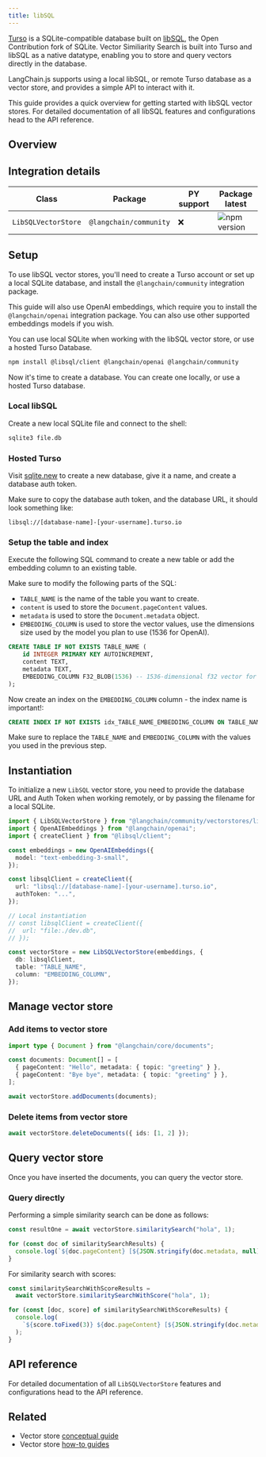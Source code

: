```yaml
---
title: libSQL
---
```


[Turso](https://turso.tech) is a SQLite-compatible database built on [libSQL](https://docs.turso.tech/libsql), the Open Contribution fork of SQLite. Vector Similiarity Search is built into Turso and libSQL as a native datatype, enabling you to store and query vectors directly in the database.

LangChain.js supports using a local libSQL, or remote Turso database as a vector store, and provides a simple API to interact with it.

This guide provides a quick overview for getting started with libSQL vector stores. For detailed documentation of all libSQL features and configurations head to the API reference.

## Overview

## Integration details

| Class               | Package                | PY support | Package latest                                                    |
| ------------------- | ---------------------- | ---------- | ----------------------------------------------------------------- |
| `LibSQLVectorStore` | `@langchain/community` | ❌         | ![npm version](https://img.shields.io/npm/v/@langchain/community) |

## Setup

To use libSQL vector stores, you'll need to create a Turso account or set up a local SQLite database, and install the `@langchain/community` integration package.

This guide will also use OpenAI embeddings, which require you to install the `@langchain/openai` integration package. You can also use other supported embeddings models if you wish.

You can use local SQLite when working with the libSQL vector store, or use a hosted Turso Database.


<IntegrationInstallTooltip></IntegrationInstallTooltip>

```bash npm2yarn
npm install @libsql/client @langchain/openai @langchain/community
```
Now it's time to create a database. You can create one locally, or use a hosted Turso database.

### Local libSQL

Create a new local SQLite file and connect to the shell:

```bash
sqlite3 file.db
```
### Hosted Turso

Visit [sqlite.new](https://sqlite.new) to create a new database, give it a name, and create a database auth token.

Make sure to copy the database auth token, and the database URL, it should look something like:

```text
libsql://[database-name]-[your-username].turso.io
```
### Setup the table and index

Execute the following SQL command to create a new table or add the embedding column to an existing table.

Make sure to modify the following parts of the SQL:

- `TABLE_NAME` is the name of the table you want to create.
- `content` is used to store the `Document.pageContent` values.
- `metadata` is used to store the `Document.metadata` object.
- `EMBEDDING_COLUMN` is used to store the vector values, use the dimensions size used by the model you plan to use (1536 for OpenAI).

```sql
CREATE TABLE IF NOT EXISTS TABLE_NAME (
    id INTEGER PRIMARY KEY AUTOINCREMENT,
    content TEXT,
    metadata TEXT,
    EMBEDDING_COLUMN F32_BLOB(1536) -- 1536-dimensional f32 vector for OpenAI
);
```
Now create an index on the `EMBEDDING_COLUMN` column - the index name is important!:

```sql
CREATE INDEX IF NOT EXISTS idx_TABLE_NAME_EMBEDDING_COLUMN ON TABLE_NAME(libsql_vector_idx(EMBEDDING_COLUMN));
```
Make sure to replace the `TABLE_NAME` and `EMBEDDING_COLUMN` with the values you used in the previous step.

## Instantiation

To initialize a new `LibSQL` vector store, you need to provide the database URL and Auth Token when working remotely, or by passing the filename for a local SQLite.

```typescript
import { LibSQLVectorStore } from "@langchain/community/vectorstores/libsql";
import { OpenAIEmbeddings } from "@langchain/openai";
import { createClient } from "@libsql/client";

const embeddings = new OpenAIEmbeddings({
  model: "text-embedding-3-small",
});

const libsqlClient = createClient({
  url: "libsql://[database-name]-[your-username].turso.io",
  authToken: "...",
});

// Local instantiation
// const libsqlClient = createClient({
//  url: "file:./dev.db",
// });

const vectorStore = new LibSQLVectorStore(embeddings, {
  db: libsqlClient,
  table: "TABLE_NAME",
  column: "EMBEDDING_COLUMN",
});
```
## Manage vector store

### Add items to vector store

```typescript
import type { Document } from "@langchain/core/documents";

const documents: Document[] = [
  { pageContent: "Hello", metadata: { topic: "greeting" } },
  { pageContent: "Bye bye", metadata: { topic: "greeting" } },
];

await vectorStore.addDocuments(documents);
```
### Delete items from vector store

```typescript
await vectorStore.deleteDocuments({ ids: [1, 2] });
```
## Query vector store

Once you have inserted the documents, you can query the vector store.

### Query directly

Performing a simple similarity search can be done as follows:

```typescript
const resultOne = await vectorStore.similaritySearch("hola", 1);

for (const doc of similaritySearchResults) {
  console.log(`${doc.pageContent} [${JSON.stringify(doc.metadata, null)}]`);
}
```
For similarity search with scores:

```typescript
const similaritySearchWithScoreResults =
  await vectorStore.similaritySearchWithScore("hola", 1);

for (const [doc, score] of similaritySearchWithScoreResults) {
  console.log(
    `${score.toFixed(3)} ${doc.pageContent} [${JSON.stringify(doc.metadata)}]`
  );
}
```

## API reference

For detailed documentation of all `LibSQLVectorStore` features and configurations head to the API reference.

## Related

- Vector store [conceptual guide](/oss/concepts/#vectorstores)
- Vector store [how-to guides](/oss/how-to/#vectorstores)
